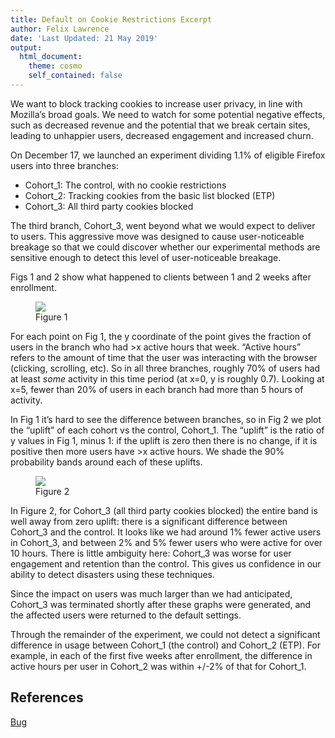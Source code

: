 ```yaml
---
title: Default on Cookie Restrictions Excerpt
author: Felix Lawrence
date: 'Last Updated: 21 May 2019'
output:
  html_document:
    theme: cosmo
    self_contained: false
---
```


We want to block tracking cookies to increase user privacy, in line with Mozilla's broad goals. We need to watch for some potential negative effects, such as decreased revenue and the potential that we break certain sites, leading to unhappier users, decreased engagement and increased churn.


On December 17, we launched an experiment dividing 1.1% of eligible Firefox users into three branches:

- Cohort_1: The control, with no cookie restrictions
- Cohort_2: Tracking cookies from the basic list blocked (ETP)
- Cohort_3: All third party cookies blocked

The third branch, Cohort_3, went beyond what we would expect to deliver to users. This aggressive move was designed to cause user-noticeable breakage so that we could discover whether our experimental methods are sensitive enough to detect this level of user-noticeable breakage.

Figs 1 and 2 show what happened to clients between 1 and 2 weeks after enrollment.

<figure><img src="survival.png">
    <figcaption>Figure 1</figcaption>
</figure>

For each point on Fig 1, the y coordinate of the point gives the fraction of users in the branch who had >x active hours that week. "Active hours" refers to the amount of time that the user was interacting with the browser (clicking, scrolling, etc). So in all three branches, roughly 70% of users had at least _some_ activity in this time period (at x=0, y is roughly 0.7). Looking at x=5, fewer than 20% of users in each branch had more than 5 hours of activity.

In Fig 1 it's hard to see the difference between branches, so in Fig 2 we plot the "uplift" of each cohort vs the control, Cohort_1. The "uplift" is the ratio of y values in Fig 1, minus 1: if the uplift is zero then there is no change, if it is positive then more users have >x active hours. We shade the 90% probability bands around each of these uplifts.

<figure><img src="uplift.png">
    <figcaption>Figure 2</figcaption>
</figure>

In Figure 2, for Cohort_3 (all third party cookies blocked) the entire band is well away from zero uplift: there is a significant difference between Cohort_3 and the control. It looks like we had around 1% fewer active users in Cohort_3, and between 2% and 5% fewer users who were active for over 10 hours. There is little ambiguity here: Cohort_3 was worse for user engagement and retention than the control. This gives us confidence in our ability to detect disasters using these techniques.

Since the impact on users was much larger than we had anticipated, Cohort_3 was terminated shortly after these graphs were generated, and the affected users were returned to the default settings.

Through the remainder of the experiment, we could not detect a significant difference in usage between Cohort_1 (the control) and Cohort_2 (ETP). For example, in each of the first five weeks after enrollment, the difference in active hours per user in Cohort_2 was within +/-2% of that for Cohort_1.

## References
[Bug](https://bugzilla.mozilla.org/show_bug.cgi?id=1506908)
